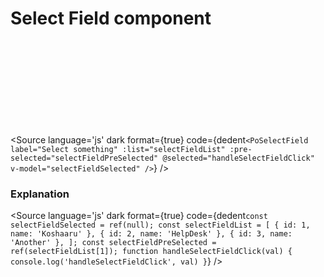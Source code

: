 # Select Field component




<Meta title="Form/Select Field" component={PoSelectField} />

<Description of={PoSelectField} />

<Canvas withToolbar>
<div class="po-grid po-grid-cols-2 po-gap-5 po-bg-white po-p-5 po-rounded-md po-shadow-md">
    <Story inline={true} id="form-select-field--select-field" />
    <br />
    <br />
    <br />
    <br />
    <br />
    <br />
    <br />
    &nbsp;
</div>
</Canvas>

<Source
  language='js'
  dark
  format={true}
  code={dedent`
    <PoSelectField
        label="Select something"
        :list="selectFieldList"
        :pre-selected="selectFieldPreSelected"
        @selected="handleSelectFieldClick"
        v-model="selectFieldSelected"
    />
  `}
/>

### Explanation

<ArgsTable of={PoSelectField} />

<Source
  language='js'
  dark
  format={true}
  code={dedent`
    const selectFieldSelected = ref(null);
    const selectFieldList = [
        { id: 1, name: 'Koshaaru' },
        { id: 2, name: 'HelpDesk' },
        { id: 3, name: 'Another' },
    ];
    const selectFieldPreSelected = ref(selectFieldList[1]);
    function handleSelectFieldClick(val) {
      console.log('handleSelectFieldClick', val)
    }
  `}
/>